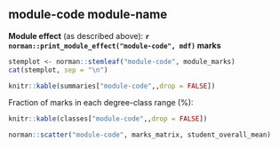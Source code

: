 ## module-code module-name

**Module effect** (as described above): 
**`r norman::print_module_effect("module-code", mdf)` marks**

```r
stemplot <- norman::stemleaf("module-code", module_marks)
cat(stemplot, sep = "\n")
```

```r
knitr::kable(summaries["module-code",,drop = FALSE])
```

Fraction of marks in each degree-class range (%):

```r
knitr::kable(classes["module-code",,drop = FALSE])
```

```r
norman::scatter("module-code", marks_matrix, student_overall_mean)
```
